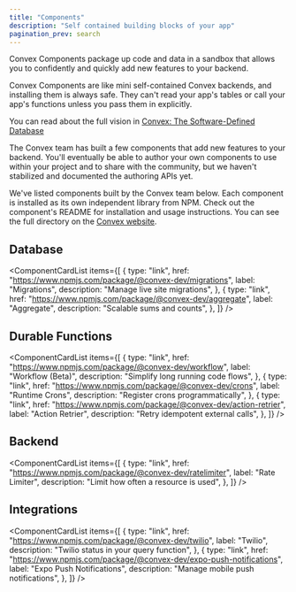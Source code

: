 ```yaml
---
title: "Components"
description: "Self contained building blocks of your app"
pagination_prev: search
---
```



<span className="convex-hero">
  Convex Components package up code and data in a sandbox that allows you to
  confidently and quickly add new features to your backend.
</span>

Convex Components are like mini self-contained Convex backends, and installing
them is always safe. They can't read your app's tables or call your app's
functions unless you pass them in explicitly.

You can read about the full vision in
[Convex: The Software-Defined Database](https://stack.convex.dev/the-software-defined-database#introducing-convex-components)

The Convex team has built a few components that add new features to your
backend. You'll eventually be able to author your own components to use within
your project and to share with the community, but we haven't stabilized and
documented the authoring APIs yet.

We've listed components built by the Convex team below. Each component is
installed as its own independent library from NPM. Check out the component's
README for installation and usage instructions. You can see the full directory
on the [Convex website](https://convex.dev/components).

## Database

<ComponentCardList
  items={[
    {
      type: "link",
      href: "https://www.npmjs.com/package/@convex-dev/migrations",
      label: "Migrations",
      description: "Manage live site migrations",
    },
    {
      type: "link",
      href: "https://www.npmjs.com/package/@convex-dev/aggregate",
      label: "Aggregate",
      description: "Scalable sums and counts",
    },
  ]}
/>

## Durable Functions

<ComponentCardList
  items={[
    {
      type: "link",
      href: "https://www.npmjs.com/package/@convex-dev/workflow",
      label: "Workflow (Beta)",
      description: "Simplify long running code flows",
    },
    {
      type: "link",
      href: "https://www.npmjs.com/package/@convex-dev/crons",
      label: "Runtime Crons",
      description: "Register crons programmatically",
    },
    {
      type: "link",
      href: "https://www.npmjs.com/package/@convex-dev/action-retrier",
      label: "Action Retrier",
      description: "Retry idempotent external calls",
    },
  ]}
/>

## Backend

<ComponentCardList
  items={[
    {
      type: "link",
      href: "https://www.npmjs.com/package/@convex-dev/ratelimiter",
      label: "Rate Limiter",
      description: "Limit how often a resource is used",
    },
  ]}
/>

## Integrations

<ComponentCardList
  items={[
    {
      type: "link",
      href: "https://www.npmjs.com/package/@convex-dev/twilio",
      label: "Twilio",
      description: "Twilio status in your query function",
    },
    {
      type: "link",
      href: "https://www.npmjs.com/package/@convex-dev/expo-push-notifications",
      label: "Expo Push Notifications",
      description: "Manage mobile push notifications",
    },
  ]}
/>
